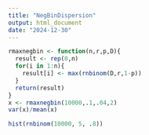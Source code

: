 ```yaml
---
title: "NegBinDispersion"
output: html_document
date: "2024-12-30"
---
```


```r
rmaxnegbin <- function(n,r,p,D){
  result <- rep(0,n)
  for(i in 1:n){
    result[i] <- max(rnbinom(D,r,1-p))
  }
  return(result)
}
x <- rmaxnegbin(10000,.1,.04,2)
var(x)/mean(x)
```

```r
hist(rnbinom(10000, 5, .8))
```

